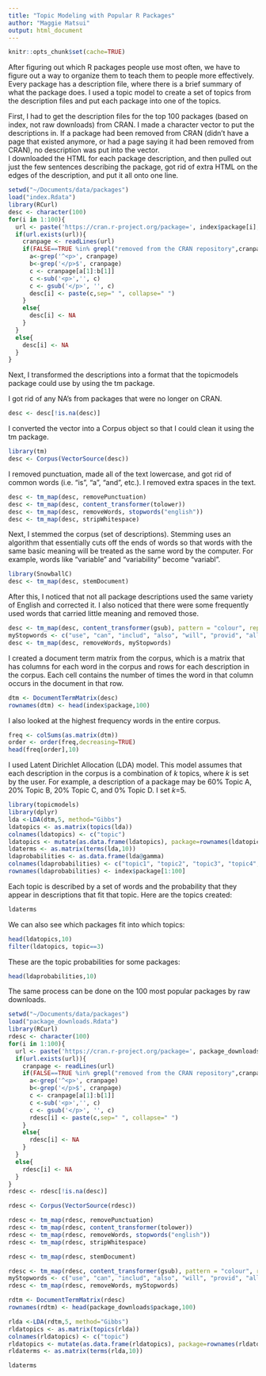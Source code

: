 ```yaml
---
title: "Topic Modeling with Popular R Packages"
author: "Maggie Matsui"
output: html_document
---
```

```r
knitr::opts_chunk$set(cache=TRUE)
```

After figuring out which R packages people use most often, we have to figure out a way to organize them to teach them to people more effectively. Every package has a description file, where there is a brief summary of what the package does. I used a topic model to create a set of topics from the description files and put each package into one of the topics.  

First, I had to get the description files for the top 100 packages (based on index, not raw downloads) from CRAN. I made a character vector to put the descriptions in. If a package had been removed from CRAN (didn't have a page that existed anymore, or had a page saying it had been removed from CRAN), no description was put into the vector.  
I downloaded the HTML for each package description, and then pulled out just the few sentences describing the package, got rid of extra HTML on the edges of the description, and put it all onto one line.
```r
setwd("~/Documents/data/packages")
load("index.Rdata")
library(RCurl)
desc <- character(100)
for(i in 1:100){
  url <- paste('https://cran.r-project.org/package=', index$package[i],sep='')
  if(url.exists(url)){
    cranpage <- readLines(url)
    if(FALSE==TRUE %in% grepl("removed from the CRAN repository",cranpage)){
      a<-grep('^<p>', cranpage)
      b<-grep('</p>$', cranpage)
      c <- cranpage[a[1]:b[1]]
      c <-sub('<p>','', c)
      c <- gsub('</p>', '', c)
      desc[i] <- paste(c,sep=" ", collapse=" ")
    }
    else{
      desc[i] <- NA
    }
  }
  else{
    desc[i] <- NA
  }
}
```

Next, I transformed the descriptions into a format that the topicmodels package could use by using the tm package.

I got rid of any NA's from packages that were no longer on CRAN.
```r
desc <- desc[!is.na(desc)]
```

I converted the vector into a Corpus object so that I could clean it using the tm package.
```r
library(tm)
desc <- Corpus(VectorSource(desc))
```

I removed punctuation, made all of the text lowercase, and got rid of common words (i.e. "is", "a", "and", etc.). I removed extra spaces in the text. 
```r
desc <- tm_map(desc, removePunctuation)
desc <- tm_map(desc, content_transformer(tolower))
desc <- tm_map(desc, removeWords, stopwords("english"))
desc <- tm_map(desc, stripWhitespace)
```
Next, I stemmed the corpus (set of descriptions). Stemming uses an algorithm that essentially cuts off the ends of words so that words with the same basic meaning will be treated as the same word by the computer. For example, words like "variable" and "variability" become "variabl". 
```r
library(SnowballC)
desc <- tm_map(desc, stemDocument)
```

After this, I noticed that not all package descriptions used the same variety of English and corrected it. I also noticed that there were some frequently used words that carried little meaning and removed those. 
```r
desc <- tm_map(desc, content_transformer(gsub), pattern = "colour", replacement = "color")
myStopwords <- c("use", "can", "includ", "also", "will", "provid", "allow")
desc <- tm_map(desc, removeWords, myStopwords)
```

I created a document term matrix from the corpus, which is a matrix that has columns for each word in the corpus and rows for each description in the corpus. Each cell contains the number of times the word in that column occurs in the document in that row. 

```r
dtm <- DocumentTermMatrix(desc)
rownames(dtm) <- head(index$package,100)
```
I also looked at the highest frequency words in the entire corpus.
```r
freq <- colSums(as.matrix(dtm))
order <- order(freq,decreasing=TRUE)
head(freq[order],10)
```

I used Latent Dirichlet Allocation (LDA) model. This model assumes that each description in the corpus is a combination of *k* topics, where *k* is set by the user. For example, a description of a package may be 60% Topic A, 20% Topic B, 20% Topic C, and 0% Topic D.
I set *k*=5.
```r
library(topicmodels)
library(dplyr)
lda <-LDA(dtm,5, method="Gibbs")
ldatopics <- as.matrix(topics(lda))
colnames(ldatopics) <- c("topic")
ldatopics <- mutate(as.data.frame(ldatopics), package=rownames(ldatopics))
ldaterms <- as.matrix(terms(lda,10))
ldaprobabilities <- as.data.frame(lda@gamma)
colnames(ldaprobabilities) <- c("topic1", "topic2", "topic3", "topic4", "topic5")
rownames(ldaprobabilities) <- index$package[1:100]
```

Each topic is described by a set of words and the probability that they appear in descriptions that fit that topic. Here are the topics created:
```r
ldaterms
```

We can also see which packages fit into which topics:
```r
head(ldatopics,10)
filter(ldatopics, topic==3)
```

These are the topic probabilities for some packages:
```r
head(ldaprobabilities,10)
```


The same process can be done on the 100 most popular packages by raw downloads.
```r
setwd("~/Documents/data/packages")
load("package_downloads.Rdata")
library(RCurl)
rdesc <- character(100)
for(i in 1:100){
  url <- paste('https://cran.r-project.org/package=', package_downloads$package[i],sep='')
  if(url.exists(url)){
    cranpage <- readLines(url)
    if(FALSE==TRUE %in% grepl("removed from the CRAN repository",cranpage)){
      a<-grep('^<p>', cranpage)
      b<-grep('</p>$', cranpage)
      c <- cranpage[a[1]:b[1]]
      c <-sub('<p>','', c)
      c <- gsub('</p>', '', c)
      rdesc[i] <- paste(c,sep=" ", collapse=" ")
    }
    else{
      rdesc[i] <- NA
    }
  }
  else{
    rdesc[i] <- NA
  }
}
rdesc <- rdesc[!is.na(desc)]
```
```r
rdesc <- Corpus(VectorSource(rdesc))
```
```r
rdesc <- tm_map(rdesc, removePunctuation)
rdesc <- tm_map(rdesc, content_transformer(tolower))
rdesc <- tm_map(rdesc, removeWords, stopwords("english"))
rdesc <- tm_map(rdesc, stripWhitespace)
```
```r
rdesc <- tm_map(rdesc, stemDocument)
```
```r
rdesc <- tm_map(rdesc, content_transformer(gsub), pattern = "colour", replacement = "color")
myStopwords <- c("use", "can", "includ", "also", "will", "provid", "allow")
rdesc <- tm_map(rdesc, removeWords, myStopwords)
```
```r
rdtm <- DocumentTermMatrix(rdesc)
rownames(rdtm) <- head(package_downloads$package,100)
```
```r
rlda <-LDA(rdtm,5, method="Gibbs")
rldatopics <- as.matrix(topics(rlda))
colnames(rldatopics) <- c("topic")
rldatopics <- mutate(as.data.frame(rldatopics), package=rownames(rldatopics))
rldaterms <- as.matrix(terms(rlda,10))
```

```r
ldaterms
```
